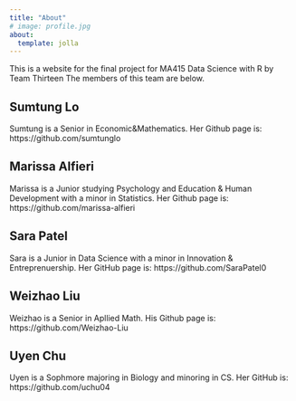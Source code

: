 ```yaml
---
title: "About"
# image: profile.jpg
about:
  template: jolla
---
```


This is a website for the final project for MA415 Data Science with R by Team Thirteen
The members of this team are below.

## Sumtung Lo 
Sumtung is a Senior in Economic&Mathematics. Her Github page is: https://github.com/sumtunglo

## Marissa Alfieri 
Marissa is a Junior studying Psychology and Education & Human Development with a minor in Statistics. Her Github page is: https://github.com/marissa-alfieri

## Sara Patel
Sara is a Junior in Data Science with a minor in Innovation & Entreprenuership. Her GitHub page is: https://github.com/SaraPatel0

## Weizhao Liu
Weizhao is a Senior in Apllied Math. 
His Github page is: https://github.com/Weizhao-Liu

## Uyen Chu
Uyen is a Sophmore majoring in Biology and minoring in CS.
Her GitHub is: https://github.com/uchu04

